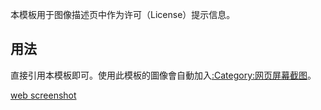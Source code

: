 <includeonly><!-- 在這裡加入模板的保護標識 --></includeonly><noinclude>{{Documentation subpage}}</noinclude>
<!-- 在本行下編輯模板說明 -->
本模板用于图像描述页中作为许可（License）提示信息。
== 用法 ==
直接引用本模板<code>{{tl|Non-free web screenshot}}</code>即可。使用此模板的圖像會自動加入[[:Category:网页屏幕截图]]。
<includeonly>

<!-- 本行下加入模板的分類 -->
[[Category:合理使用檔案模板|web screenshot]]
</includeonly>